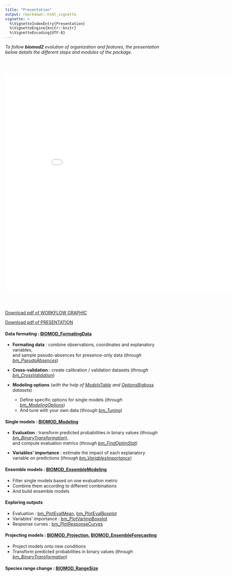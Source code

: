 ```yaml
---
title: "Presentation"
output: rmarkdown::html_vignette
vignette: >
  %\VignetteIndexEntry{Presentation}
  %\VignetteEngine{knitr::knitr}
  %\VignetteEncoding{UTF-8}
---
```


<link rel="stylesheet" href="https://cdnjs.cloudflare.com/ajax/libs/font-awesome/6.0.0/css/all.min.css" />


*To follow **biomod2** evolution of organization and features, the presentation below details the different steps and modules of the package.*

<br/><br/>

<div style="text-align:center;">
<embed src="pictures/biomod2_presentation.workflow_05_2024.pdf" width="900" height="700" type="application/pdf" allowfullscreen webkitallowfullscreen>
</embed>
</div>

<br/><br/>

<div align="center">
<p><a href="https://biomodhub.github.io/biomod2/articles/pictures/SCHEMA_BIOMOD2_WORKFLOW_functions.pdf">Download pdf of WORKFLOW GRAPHIC <i class="fas fa-download"></i></a></p>
<p><a href="https://biomodhub.github.io/biomod2/articles/pictures/biomod2_presentation.workflow_05_2024.pdf">Download pdf of PRESENTATION <i class="fas fa-download"></i></a></p>
</div>



#### <i class="fa-solid fa-list-check"></i> Data formating : [BIOMOD_FormatingData](../reference/BIOMOD_FormatingData.html)

- **Formating data** : combine observations, coordinates and explanatory variables, <br/>and sample pseudo-absences for presence-only data (*through [bm_PseudoAbsences](../reference/bm_PseudoAbsences.html)*)

- **Cross-validation** : create calibration / validation datasets (*through [bm_CrossValidation](../reference/bm_CrossValidation.html)*)

- **Modeling options** (*with the help of [ModelsTable](../reference/ModelsTable.html) and [OptionsBigboss](../reference/OptionsBigboss.html) datasets*)
    + Define specific options for single models (*through [bm_ModelingOptions](../reference/bm_ModelingOptions.html)*)
    + And tune with your own data (*through [bm_Tuning](../reference/bm_Tuning.html)*)

#### <i class="fa-solid fa-virus"></i> Single models : [BIOMOD_Modeling](../reference/BIOMOD_Modeling.html)

- **Evaluation** : transform predicted probabilities in binary values (*through [bm_BinaryTransformation](../reference/bm_BinaryTransformation.html)*), <br/>and compute evaluation metrics (*through [bm_FindOptimStat](../reference/bm_FindOptimStat.html)*)

- **Variables' importance** : estimate the impact of each explanatory variable on predictions (*through [bm_VariablesImportance](../reference/bm_VariablesImportance.html)*)
    
#### <i class="fa-solid fa-viruses"></i> Ensemble models : [BIOMOD_EnsembleModeling](../reference/BIOMOD_EnsembleModeling.html)

- Filter single models based on one evaluation metric
- Combine them according to different combinations
- And build ensemble models
    
#### <i class="fas fa-chart-bar"></i> Exploring outputs

- Evaluation : [bm_PlotEvalMean](../reference/bm_PlotEvalMean.html), [bm_PlotEvalBoxplot](../reference/bm_PlotEvalBoxplot.html)
- Variables' importance : [bm_PlotVarImpBoxplot](../reference/bm_PlotVarImpBoxplot.html)
- Response curves : [bm_PlotResponseCurves](../reference/bm_PlotResponseCurves.html)

#### <i class="fa-solid fa-earth-europe"></i> Projecting models : [BIOMOD_Projection](../reference/BIOMOD_Projection.html), [BIOMOD_EnsembleForecasting](../reference/BIOMOD_BIOMOD_EnsembleForecasting.html)

- Project models onto new conditions
- Transform predicted probabilities in binary values (*through [bm_BinaryTransformation](../reference/bm_BinaryTransformation.html)*)

#### <i class="fa-solid fa-ruler-combined"></i> Species range change : [BIOMOD_RangeSize](../reference/BIOMOD_RangeSize.html)
